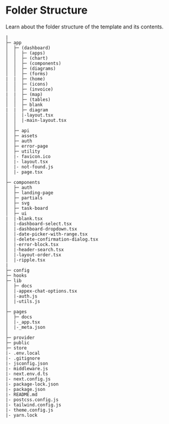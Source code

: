 # Folder Structure

Learn about the folder structure of the template and its contents.

```
|
├─ app
│  ├─ (dashboard)
│  │  ├─ (apps)
│  │  ├─ (chart)
│  │  ├─ (components)
│  │  ├─ (diagrams)
│  │  ├─ (forms)
|  |  ├─ (home)
│  │  ├─ (icons)
│  │  ├─ (invoice)
|  |  ├─ (map)
│  │  ├─ (tables)
│  │  ├─ blank
|  |  ├─ diagram
│  │  |-layout.tsx
│  │  |-main-layout.tsx
│  │
│  ├─ api
│  ├─ assets
│  ├─ auth
│  ├─ error-page
│  ├─ utility
│  |- favicon.ico
│  |- layout.tsx
│  |- not-found.js
│  |- page.tsx
│
├─ components
│  ├─ auth
│  ├─ landing-page
│  ├─ partials
│  ├─ svg
│  ├─ task-board
│  ├─ ui
|  |-blank.tsx
│  |-dashboard-select.tsx
│  |-dashboard-dropdown.tsx
│  |-date-picker-with-range.tsx
│  |-delete-confirmation-dialog.tsx
│  |-error-block.tsx
│  |-header-search.tsx
│  |-layout-order.tsx
│  |-ripple.tsx
|
├─ config
├─ hooks
├─ lib
│  ├─ docs
│  |-appex-chat-options.tsx
│  |-auth.js
│  |-utils.js
│
├─ pages
│  ├─ docs
│  |-_app.tsx
│  |-_meta.json
│
├─ provider
├─ public
├─ store
|- .env.local
|- .gitignore
|- jsconfig.json
|- middleware.js
|- next.env.d.ts
|- next.config.js
|- package-lock.json
|- package.json
|- README.md
|- postcss.config.js
|- tailwind.config.js
|- theme.config.js
|- yarn.lock
```